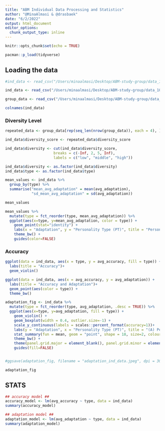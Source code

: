 ```yaml
---
title: "ABM Individual Data Processing and Statistics"
author: "@MinaAlmasi & @drasbaek"
date: "6/2/2022"
output: html_document
editor_options: 
  chunk_output_type: inline
---
```


```r
knitr::opts_chunk$set(echo = TRUE)
```

```r
pacman::p_load(tidyverse)
```

## Loading the data 
```r
#ind_data <- read_csv("/Users/minaalmasi/Desktop/ABM-study-group/data_1000_sim/1000sim_ind_data.csv")

ind_data <- read_csv("/Users/minaalmasi/Desktop/ABM-study-group/data_100_sim/15ticks_100sim_ind_data.csv")
```
```r
group_data <- read_csv("/Users/minaalmasi/Desktop/ABM-study-group/data_100_sim/15ticks_100sim_group_data.csv")
```


```r
colnames(ind_data)
```

### Diversity Level 
```r
repeated_data <- group_data[rep(seq_len(nrow(group_data)), each = 4), ] 

ind_data$diversity_score <- repeated_data$diversity_score
```

```r
ind_data$diversity <- cut(ind_data$diversity_score, 
                      breaks = c(-Inf, 2, 5, Inf),
                      labels = c("low", "middle", "high"))
```

```r
ind_data$diversity <- as.factor(ind_data$diversity)
ind_data$type <- as.factor(ind_data$type)
```

```r
mean_values <- ind_data %>%
  group_by(type) %>% 
  summarise("mean_avg_adaptation" = mean(avg_adaptation), 
            "sd_mean_avg_adaptation" = sd(avg_adaptation))

mean_values

mean_values %>%
  mutate(type = fct_reorder(type, mean_avg_adaptation)) %>%
  ggplot(aes(x=type, y=mean_avg_adaptation, color = type)) +
    geom_point(stat="identity") +
    labs(x = "Adaptation", y = "Personality Type (PT)", title = "Personality Type and Adaptation")+
    theme_bw() + 
    guides(color=FALSE)
```

### Accuracy 
```r
ggplot(data = ind_data, aes(x = type, y = avg_accuracy, fill = type)) + 
  labs(title = "Accuracy")+
  geom_violin()
```

```r
ggplot(data = ind_data, aes(x = avg_accuracy, y = avg_adaptation)) + 
  labs(title = "Accuracy and Adaptation")+
  geom_point(aes(color = type)) + 
  theme_bw()
```

```r
adaptation_fig <- ind_data %>%
  mutate(type = fct_reorder(type, avg_adaptation, .desc = TRUE)) %>%
  ggplot(aes(x=type, y=avg_adaptation, fill = type)) +
    geom_violin() +
    geom_boxplot(width = 0.4, outlier.size=-1) + 
    scale_y_continuous(labels = scales::percent_format(accuracy=1))+
    labs(y = "Adaptation", x = "Personality Type (PT)", title = "(A) Personality Type and Adaptation")+
    stat_summary(fun = mean, geom = "point", shape = 18, size=2, colour="white", alpha = 0.8)+ 
    theme_bw() +
    theme(panel.grid.major = element_blank(), panel.grid.minor = element_blank(), plot.title = element_text(hjust = 0.5, size = 16), text=element_text(family = "Times New Roman"))+
    guides(fill=FALSE)


#ggsave(adaptation_fig, filename = "adaptation_ind_data.jpeg", dpi = 300, type = "cairo", width = 7, height = 3.5, units = "in")

adaptation_fig
```

## STATS 
```r
## accuracy model ## 
accuracy_model <- lm(avg_accuracy ~ type, data = ind_data)
summary(accuracy_model)
```

```r
## adaptation model ## 
adaptation_model <- lm(avg_adaptation ~ type, data = ind_data)
summary(adaptation_model)
```

